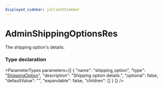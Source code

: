 ```yaml
---
displayed_sidebar: jsClientSidebar
---
```



# AdminShippingOptionsRes

The shipping option's details.

### Type declaration

<ParameterTypes parameters={[
  {
    "name": "shipping_option",
    "type": "[ShippingOption](../classes/internal.ShippingOption.mdx)",
    "description": "Shipping option details.",
    "optional": false,
    "defaultValue": "",
    "expandable": false,
    "children": []
  }
]} />
